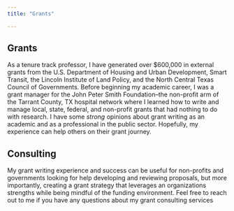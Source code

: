 ```yaml
---
title: "Grants"

---
```


## Grants

As a tenure track professor, I have generated over $600,000 in external grants from the U.S. Department of Housing and Urban Development, Smart Transit, the Lincoln Institute of Land Policy, and the North Central Texas Council of Governments. Before beginning my academic career, I was a grant manager for the John Peter Smith Foundation--the non-profit arm of the Tarrant County, TX hospital network where I learned how to write and manage local, state, federal, and non-profit grants that had nothing to do with research. I have some *strong* opinions about grant writing as an academic and as a professional in the public sector. Hopefully, my experience can help others on their grant journey.

## Consulting

My grant writing experience and success can be useful for non-profits and governments looking for help developing and reviewing proposals, but more importantly, creating a grant strategy that leverages an organizations strengths while being mindful of the funding environment. Feel free to reach out to me if you have any questions about my grant consulting services